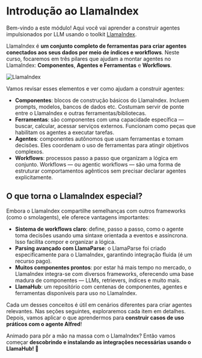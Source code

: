 # Introdução ao LlamaIndex

Bem-vindo a este módulo! Aqui você vai aprender a construir agentes impulsionados por LLM usando o toolkit [LlamaIndex](https://www.llamaindex.ai/).

LlamaIndex é **um conjunto completo de ferramentas para criar agentes conectados aos seus dados por meio de índices e workflows**. Neste curso, focaremos em três pilares que ajudam a montar agentes no LlamaIndex: **Componentes**, **Agentes e Ferramentas** e **Workflows**.

![LlamaIndex](https://huggingface.co/datasets/agents-course/course-images/resolve/main/en/unit2/llama-index/thumbnail.png)

Vamos revisar esses elementos e ver como ajudam a construir agentes:

- **Componentes**: blocos de construção básicos do LlamaIndex. Incluem prompts, modelos, bancos de dados etc. Costumam servir de ponte entre o LlamaIndex e outras ferramentas/bibliotecas.
- **Ferramentas**: são componentes com uma capacidade específica — buscar, calcular, acessar serviços externos. Funcionam como peças que habilitam os agentes a executar tarefas.
- **Agentes**: componentes autônomos que usam ferramentas e tomam decisões. Eles coordenam o uso de ferramentas para atingir objetivos complexos.
- **Workflows**: processos passo a passo que organizam a lógica em conjunto. Workflows — ou agentic workflows — são uma forma de estruturar comportamentos agênticos sem precisar declarar agentes explicitamente.


## O que torna o LlamaIndex especial?

Embora o LlamaIndex compartilhe semelhanças com outros frameworks (como o smolagents), ele oferece vantagens importantes:

- **Sistema de workflows claro**: define, passo a passo, como o agente toma decisões usando uma sintaxe orientada a eventos e assíncrona. Isso facilita compor e organizar a lógica.
- **Parsing avançado com LlamaParse**: o LlamaParse foi criado especificamente para o LlamaIndex, garantindo integração fluida (é um recurso pago).
- **Muitos componentes prontos**: por estar há mais tempo no mercado, o LlamaIndex integra-se com diversos frameworks, oferecendo uma base madura de componentes — LLMs, retrievers, índices e muito mais.
- **LlamaHub**: um repositório com centenas de componentes, agentes e ferramentas disponíveis para uso no LlamaIndex.

Cada um desses conceitos é útil em cenários diferentes para criar agentes relevantes. Nas seções seguintes, exploraremos cada item em detalhes. Depois, vamos aplicar o que aprendermos para **construir casos de uso práticos com o agente Alfred**!

Animado para pôr a mão na massa com o LlamaIndex? Então vamos começar **descobrindo e instalando as integrações necessárias usando o LlamaHub! 🚀**
